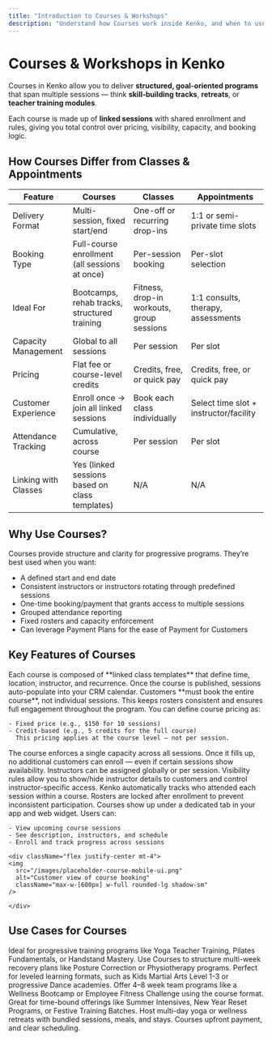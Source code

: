 ```yaml
---
title: "Introduction to Courses & Workshops"
description: "Understand how Courses work inside Kenko, and when to use them over classes or appointments"
---
```


# Courses & Workshops in Kenko

Courses in Kenko allow you to deliver **structured, goal-oriented programs** that span multiple sessions — think **skill-building tracks**, **retreats**, or **teacher training modules**.

Each course is made up of **linked sessions** with shared enrollment and rules, giving you total control over pricing, visibility, capacity, and booking logic.

## How Courses Differ from Classes & Appointments

| Feature              | **Courses**                                    | **Classes**                               | **Appointments**                        |
| -------------------- | ---------------------------------------------- | ----------------------------------------- | --------------------------------------- |
| Delivery Format      | Multi-session, fixed start/end                 | One-off or recurring drop-ins             | 1:1 or semi-private time slots          |
| Booking Type         | Full-course enrollment (all sessions at once)  | Per-session booking                       | Per-slot selection                      |
| Ideal For            | Bootcamps, rehab tracks, structured training   | Fitness, drop-in workouts, group sessions | 1:1 consults, therapy, assessments      |
| Capacity Management  | Global to all sessions                         | Per session                               | Per slot                                |
| Pricing              | Flat fee or course-level credits               | Credits, free, or quick pay               | Credits, free, or quick pay             |
| Customer Experience  | Enroll once → join all linked sessions         | Book each class individually              | Select time slot \+ instructor/facility |
| Attendance Tracking  | Cumulative, across course                      | Per session                               | Per slot                                |
| Linking with Classes | Yes (linked sessions based on class templates) | N/A                                       | N/A                                     |

## Why Use Courses?

Courses provide structure and clarity for progressive programs. They’re best used when you want:

- A defined start and end date
- Consistent instructors or instructors rotating through predefined sessions
- One-time booking/payment that grants access to multiple sessions
- Grouped attendance reporting
- Fixed rosters and capacity enforcement
- Can leverage Payment Plans for the ease of Payment for Customers

## Key Features of Courses

<AccordionGroup>
  <Accordion title="Linked Sessions" icon="calendar-days">
    Each course is composed of **linked class templates** that define time, location, instructor, and recurrence. Once the course is published, sessions auto-populate into your CRM calendar.
  </Accordion>
  <Accordion title="Fixed Enrollment Logic" icon="lock">
    Customers **must book the entire course**, not individual sessions. This keeps rosters consistent and ensures full engagement throughout the program.
  </Accordion>
  <Accordion title="Unified Pricing" icon="money-bill-trend-up">
    You can define course pricing as:

    - Fixed price (e.g., $150 for 10 sessions)
    - Credit-based (e.g., 5 credits for the full course)
      This pricing applies at the course level — not per session.
  </Accordion>
  <Accordion title="Capacity Control" icon="users-gear">
    The course enforces a single capacity across all sessions. Once it fills up, no additional customers can enroll — even if certain sessions show availability.
  </Accordion>
  <Accordion title="Instructor Assignment & Visibility" icon="chalkboard-user">
    Instructors can be assigned globally or per session. Visibility rules allow you to show/hide instructor details to customers and control instructor-specific access.
  </Accordion>
  <Accordion title="Progress Tracking & Roster Locking" icon="clipboard-check">
    Kenko automatically tracks who attended each session within a course. Rosters are locked after enrollment to prevent inconsistent participation.
  </Accordion>
  <Accordion title="Customer View" icon="mobile-screen">
    Courses show up under a dedicated tab in your app and web widget. Users can:

    - View upcoming course sessions
    - See description, instructors, and schedule
    - Enroll and track progress across sessions

    <div className="flex justify-center mt-4">
    <img
      src="/images/placeholder-course-mobile-ui.png"
      alt="Customer view of course booking"
      className="max-w-[600px] w-full rounded-lg shadow-sm"
    />

    </div>
  </Accordion>
</AccordionGroup>

## Use Cases for Courses

<CardGroup cols="2">
  <Card title="Skill Development" icon="dumbbell">
    Ideal for progressive training programs like Yoga Teacher Training, Pilates Fundamentals, or Handstand Mastery.
  </Card>
  <Card title="Rehabilitation Tracks" icon="heart-pulse">
    Use Courses to structure multi-week recovery plans like Posture Correction or Physiotherapy programs.
  </Card>
  <Card title="Academy-Style Learning" icon="graduation-cap">
    Perfect for leveled learning formats, such as Kids Martial Arts Level 1-3 or progressive Dance academies.
  </Card>
  <Card title="Corporate Programs" icon="briefcase">
    Offer 4–8 week team programs like a Wellness Bootcamp or Employee Fitness Challenge using the course format.
  </Card>
  <Card title="Seasonal Formats" icon="calendar-days">
    Great for time-bound offerings like Summer Intensives, New Year Reset Programs, or Festive Training Batches.
  </Card>
  <Card title="Retreats" icon="tree-palm">
    Host multi-day yoga or wellness retreats with bundled sessions, meals, and stays.  Courses upfront payment, and clear scheduling.
  </Card>
</CardGroup>